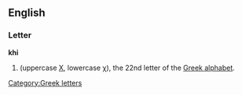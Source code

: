 {{rfv}}
==English==

===Letter===
'''khi'''

# {{alternative spelling of|chi}} (uppercase [[Χ]], lowercase [[χ]]), the 22nd letter of the [[Greek alphabet]].

[[Category:Greek letters]]